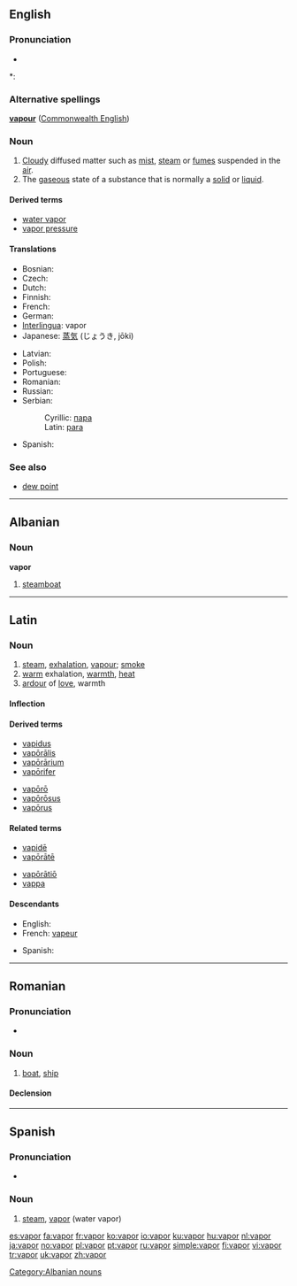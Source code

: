 ==English==

===Pronunciation===
* {{audio|en-us-vapor.ogg|Audio (US)}}

*: {{rhymes|eɪpə(r)}}

===Alternative spellings===
'''[[vapour]]''' ([[Commonwealth English]])

===Noun===
{{wikipedia}}
{{en-noun}}

# [[cloud|Cloudy]] diffused matter such as [[mist]], [[steam]] or [[fume]]s suspended in the [[air]].
# The [[gaseous]] state of a substance that is normally a [[solid]] or [[liquid]].

====Derived terms====
* [[water vapor]]
* [[vapor pressure]]

====Translations====
{{top}}
* Bosnian: {{t-|bs|para|f}}
* Czech: {{t-|cs|pára|f}}
* Dutch: {{t+|nl|damp|m}}
* Finnish: {{t+|fi|höyry}}
* French: {{t+|fr|vapeur|f}}
* German: {{t+|de|Dampf|m}}
* [[Interlingua]]: vapor
* Japanese: [[蒸気]] (じょうき, jōki)
{{mid}}
* Latvian: {{t-|lv|tvaiks|m|xs=Latvian}}
* Polish: {{t+|pl|para|f}}
* Portuguese: {{t+|pt|vapor|m}}
* Romanian: {{t+|ro|abur|m}}
* Russian: {{t+|ru|пар|m|tr=par|sc=Cyrl}}
* Serbian:
*: Cyrillic: [[пара#Serbian|пара]] {{f}}
*: Latin: [[para#Serbian|para]] {{f}}
* Spanish: {{t+|es|vapor|m}}
{{bottom}}

===See also===
* [[dew point]]

----

==Albanian==

===Noun===
'''vapor'''

# [[steamboat]]

[[Category:Albanian nouns]]

----

==Latin==

===Noun===
{{la-noun|vapor|vaporis|vapōris|m|third}}

# [[steam]], [[exhalation]], [[vapour]]; [[smoke]]
# [[warm]] exhalation, [[warmth]], [[heat]]
# [[ardour]] of [[love]], warmth

====Inflection====
{{la-decl-3rd|vapor|vapor|vapr|vapōr}}

====Derived terms====
{{top2}}
* [[vapidus]]
* [[vaporalis|vapōrālis]]
* [[vaporarium|vapōrārium]]
* [[vaporifer|vapōrifer]]
{{mid2}}
* [[vaporo|vapōrō]]
* [[vaporosus|vapōrōsus]]
* [[vaporus|vapōrus]]
{{bottom}}

====Related terms====
{{top2}}
* [[vapide|vapidē]]
* [[vaporate|vapōrātē]]
{{mid2}}
* [[vaporatio|vapōrātiō]]
* [[vappa]]
{{bottom}}

====Descendants====
{{top2}}
* English: {{l|en|vapor}}
* French: [[vapeur]]
{{mid2}}
* Spanish: {{l|es|vapor}}
{{bottom}}

----

==Romanian==

===Pronunciation===
* {{IPA|/va'por/|lang=ro}}

===Noun===
{{ro-noun|gend=n|pl=vapoare}}

# [[boat]], [[ship]]

====Declension====
{{ro-noun-n|pl=vapoare|def=vaporul}}

----

==Spanish==

===Pronunciation===
* {{IPA|[baˈpoɾ]|lang=es}}

===Noun===
{{es-noun-m|pl=vapores}}

# [[steam]], [[vapor]] (water vapor)

[[es:vapor]]
[[fa:vapor]]
[[fr:vapor]]
[[ko:vapor]]
[[io:vapor]]
[[ku:vapor]]
[[hu:vapor]]
[[nl:vapor]]
[[ja:vapor]]
[[no:vapor]]
[[pl:vapor]]
[[pt:vapor]]
[[ru:vapor]]
[[simple:vapor]]
[[fi:vapor]]
[[vi:vapor]]
[[tr:vapor]]
[[uk:vapor]]
[[zh:vapor]]